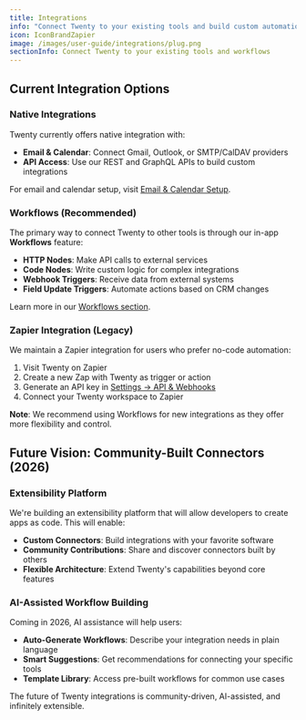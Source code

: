```yaml
---
title: Integrations
info: "Connect Twenty to your existing tools and build custom automations."
icon: IconBrandZapier
image: /images/user-guide/integrations/plug.png
sectionInfo: Connect Twenty to your existing tools and workflows
---
```


## Current Integration Options

### Native Integrations
Twenty currently offers native integration with:
- **Email & Calendar**: Connect Gmail, Outlook, or SMTP/CalDAV providers
- **API Access**: Use our REST and GraphQL APIs to build custom integrations

For email and calendar setup, visit [Email & Calendar Setup](/user-guide/section/settings/email-calendar-setup).

### Workflows (Recommended)
The primary way to connect Twenty to other tools is through our in-app **Workflows** feature:
- **HTTP Nodes**: Make API calls to external services
- **Code Nodes**: Write custom logic for complex integrations
- **Webhook Triggers**: Receive data from external systems
- **Field Update Triggers**: Automate actions based on CRM changes

Learn more in our [Workflows section](/user-guide/section/workflows/getting-started-workflows).

### Zapier Integration (Legacy)
We maintain a Zapier integration for users who prefer no-code automation:

1. Visit <ArticleLink href="https://zapier.com/apps/twenty/integrations">Twenty on Zapier</ArticleLink>
2. Create a new Zap with Twenty as trigger or action
3. Generate an API key in [Settings → API & Webhooks](/user-guide/section/integrations/api-webhooks)
4. Connect your Twenty workspace to Zapier

**Note**: We recommend using Workflows for new integrations as they offer more flexibility and control.

## Future Vision: Community-Built Connectors (2026)

### Extensibility Platform
We're building an extensibility platform that will allow developers to create apps as code. This will enable:
- **Custom Connectors**: Build integrations with your favorite software
- **Community Contributions**: Share and discover connectors built by others
- **Flexible Architecture**: Extend Twenty's capabilities beyond core features

### AI-Assisted Workflow Building
Coming in 2026, AI assistance will help users:
- **Auto-Generate Workflows**: Describe your integration needs in plain language
- **Smart Suggestions**: Get recommendations for connecting your specific tools
- **Template Library**: Access pre-built workflows for common use cases

The future of Twenty integrations is community-driven, AI-assisted, and infinitely extensible.

<ArticleEditContent></ArticleEditContent>
